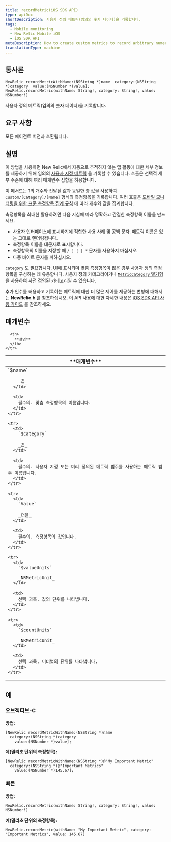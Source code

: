 ```yaml
---
title: recordMetric(iOS SDK API)
type: apiDoc
shortDescription: 사용자 정의 메트릭(임의의 숫자 데이터)을 기록합니다.
tags:
  - Mobile monitoring
  - New Relic Mobile iOS
  - iOS SDK API
metaDescription: How to create custom metrics to record arbitrary numeric app data with the New Relic API for iOS mobile app monitoring.
translationType: machine
---
```


## 통사론

```
NewRelic recordMetricWithName:(NSString *)name  category:(NSString *)category  value:(NSNumber *)value];
NewRelic.recordMetric(withName: String!, category: String!, value: NSNumber!)
```

사용자 정의 메트릭(임의의 숫자 데이터)을 기록합니다.

## 요구 사항

모든 에이전트 버전과 호환됩니다.

## 설명

이 방법을 사용하면 New Relic에서 자동으로 추적하지 않는 앱 활동에 대한 세부 정보를 제공하기 위해 임의의 [사용자 지정 메트릭](/docs/accounts-partnerships/education/getting-started-new-relic/glossary#custom-metric) 을 기록할 수 있습니다. 호출은 선택적 세부 수준에 대해 여러 매개변수 집합을 허용합니다.

이 메서드는 1의 개수와 전달된 값과 동일한 총 값을 사용하여 `Custom/[Category]/[Name]` 형식의 측정항목을 기록합니다. 여러 호출은 [모바일 모니터링을 위한 표준 측정항목 집계 규칙](/docs/mobile-monitoring/new-relic-mobile/getting-started/mobile-data-retention) 에 따라 개수와 값을 집계합니다.

측정항목을 최대한 활용하려면 다음 지침에 따라 명확하고 간결한 측정항목 이름을 만드세요.

* 사용자 인터페이스에 표시하기에 적합한 사용 사례 및 공백 문자. 메트릭 이름은 있는 그대로 렌더링됩니다.
* 측정항목 이름을 대문자로 표시합니다.
* 측정항목의 이름을 지정할 때 `/ ] [ | *` 문자를 사용하지 마십시오.
* 다중 바이트 문자를 피하십시오.

`category` 도 필요합니다. UI에 표시되며 맞춤 측정항목이 많은 경우 사용자 정의 측정항목을 구성하는 데 유용합니다. 사용자 정의 카테고리이거나 [`MetricCategory` 열거형](/docs/mobile-monitoring/new-relic-mobile-android/install-configure/work-android-sdk-api#cat) 을 사용하여 사전 정의된 카테고리일 수 있습니다.

추가 인수를 허용하고 기록하는 메트릭에 대한 더 많은 제어를 제공하는 변형에 대해서는 **NewRelic.h** 를 참조하십시오. 이 API 사용에 대한 자세한 내용은 [iOS SDK API 사용 가이드](/docs/mobile-monitoring/new-relic-mobile-ios/api-guides/ios-sdk-api-guide) 를 참조하세요.

## 매개변수

<table>
  <thead>
    <tr>
      <th width={200}>
        **매개변수**
      </th>

      <th>
        **설명**
      </th>
    </tr>
  </thead>

  <tbody>
    <tr>
      <td>
        `$name`

        _끈_
      </td>

      <td>
        필수의. 맞춤 측정항목의 이름입니다.
      </td>
    </tr>

    <tr>
      <td>
        `$category`

        _끈_
      </td>

      <td>
        필수의. 사용자 지정 또는 미리 정의된 메트릭 범주를 사용하는 메트릭 범주 이름입니다.
      </td>
    </tr>

    <tr>
      <td>
        `Value`

        _더블_
      </td>

      <td>
        필수의. 측정항목의 값입니다.
      </td>
    </tr>

    <tr>
      <td>
        `$valueUnits`

        _NRMetricUnit_
      </td>

      <td>
        선택 과목. 값의 단위를 나타냅니다.
      </td>
    </tr>

    <tr>
      <td>
        `$countUnits`

        _NRMetricUnit_
      </td>

      <td>
        선택 과목. 미터법의 단위를 나타냅니다.
      </td>
    </tr>
  </tbody>
</table>

## 예

### 오브젝티브-C

**방법:**

```
[NewRelic recordMetricWithName:(NSString *)name 
  category:(NSString *)category 
    value:(NSNumber *)value];
```

**예(밀리초 단위의 측정항목):**

```
[NewRelic recordMetricWithName:(NSString *)@"My Important Metric"
  category:(NSString *)@"Important Metrics" 
    value:(NSNumber *)145.67];
```

### 빠른

**방법:**

```
NewRelic.recordMetric(withName: String!, category: String!, value: NSNumber!)
```

**예(밀리초 단위의 측정항목):**

```
NewRelic.recordMetric(withName: "My Important Metric", category: "Important Metrics", value: 145.67)
```